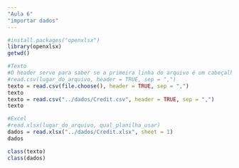 ```yaml
---
"Aula 6"
"importar dados"
---
```



```r
#install.packages("openxlsx")
library(openxlsx)
getwd()
```


```r
#Texto
#O header serve para saber se a primeira linha do arquivo é um cabeçalho
#read.csv(lugar_do_arquivo, header = TRUE, sep = ",")
texto = read.csv(file.choose(), header = TRUE, sep = ",")
texto
texto = read.csv("../dados/Credit.csv", header = TRUE, sep = ",")
texto
```


```r
#Excel
#read.xlsx(lugar_do_arquivo, qual_planilha_usar)
dados = read.xlsx("../dados/Credit.xlsx", sheet = 1)
dados
```


```r
class(texto)
class(dados)
```

